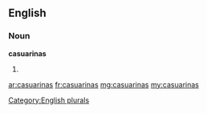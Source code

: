 ==English==

===Noun===
'''casuarinas'''

# {{plural of|[[casuarina]]}}

[[Category:English plurals]]

[[ar:casuarinas]]
[[fr:casuarinas]]
[[mg:casuarinas]]
[[my:casuarinas]]